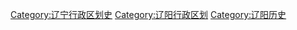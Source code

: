 [[Category:辽宁行政区划史|Category:辽宁行政区划史]]
[[Category:辽阳行政区划|Category:辽阳行政区划]]
[[Category:辽阳历史|Category:辽阳历史]]